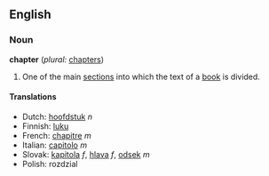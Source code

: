 ==English==
=== Noun ===
'''chapter''' (''plural:'' [[chapters]])

#One of the main [[section]]s into which the text of a [[book]] is divided.

==== Translations ====
*Dutch: [[hoofdstuk]] ''n''
*Finnish: [[luku]]
*French: [[chapitre]] ''m''
*Italian: [[capitolo]] ''m''
*Slovak: [[kapitola]] ''f'', [[hlava]] ''f'', [[odsek]] ''m''
*Polish: rozdzial